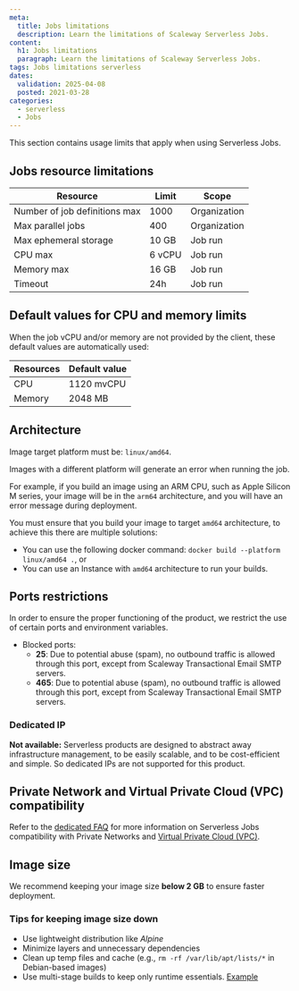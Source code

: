 ```yaml
---
meta:
  title: Jobs limitations
  description: Learn the limitations of Scaleway Serverless Jobs.
content:
  h1: Jobs limitations
  paragraph: Learn the limitations of Scaleway Serverless Jobs.
tags: Jobs limitations serverless
dates:
  validation: 2025-04-08
  posted: 2021-03-28
categories:
  - serverless
  - Jobs
---
```


This section contains usage limits that apply when using Serverless Jobs.

## Jobs resource limitations

| Resource                      | Limit      | Scope        |
|-------------------------------|------------|--------------|
| Number of job definitions max | 1000       | Organization |
| Max parallel jobs             | 400        | Organization |
| Max ephemeral storage         | 10 GB      | Job run      |
| CPU max                       | 6 vCPU     | Job run      |
| Memory max                    | 16 GB      | Job run      |
| Timeout                       | 24h        | Job run      |

## Default values for CPU and memory limits

When the job vCPU and/or memory are not provided by the client, these default values are automatically used:

| Resources | Default value  |
|-----------|----------------|
| CPU       | 1120 mvCPU     |
| Memory    | 2048 MB        |

## Architecture

Image target platform must be: `linux/amd64`.

<Message type="note">
    Images with a different platform will generate an error when running the job.
</Message>

For example, if you build an image using an ARM CPU, such as Apple Silicon M series, your image will be in the `arm64` architecture, and you will have an error message during deployment.

You must ensure that you build your image to target `amd64` architecture, to achieve this there are multiple solutions:
* You can use the following docker command: `docker build --platform linux/amd64 .`, or
* You can use an Instance with `amd64` architecture to run your builds.

## Ports restrictions

In order to ensure the proper functioning of the product, we restrict the use of certain ports and environment variables.

* Blocked ports:
  * **25**: Due to potential abuse (spam), no outbound traffic is allowed through this port, except from Scaleway Transactional Email SMTP servers.
  * **465**: Due to potential abuse (spam), no outbound traffic is allowed through this port, except from Scaleway Transactional Email SMTP servers.

### Dedicated IP

**Not available:** Serverless products are designed to abstract away infrastructure management, to be easily scalable, and to be cost-efficient and simple. So dedicated IPs are not supported for this product.

## Private Network and Virtual Private Cloud (VPC) compatibility

Refer to the [dedicated FAQ](/serverless-jobs/faq/#how-can-i-configure-access-to-a-private-network-or-virtual-private-cloud-vpc) for more information on Serverless Jobs compatibility with Private Networks and [Virtual Private Cloud (VPC)](/vpc/).

## Image size

We recommend keeping your image size **below 2 GB** to ensure faster deployment.

### Tips for keeping image size down

* Use lightweight distribution like *Alpine*
* Minimize layers and unnecessary dependencies
* Clean up temp files and cache (e.g., `rm -rf /var/lib/apt/lists/*` in Debian-based images)
* Use multi-stage builds to keep only runtime essentials. [Example](https://github.com/scaleway/serverless-examples/blob/a7a3b5fc3427ec0f1391aaa78957f91af266867c/containers/rust-hello-world/Dockerfile#L14)
